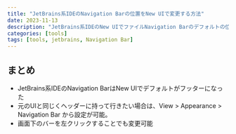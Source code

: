 ```yaml
---
title: "JetBrains系IDEのNavigation Barの位置をNew UIで変更する方法"
date: 2023-11-13
description: "JetBrains系IDEのNew UIでファイルNavigation Barのデフォルトの位置がフッターになったが、元のUIと同様ヘッダーにほしい。View > Appearance > Navigation Bar から設定が可能"
categories: [tools]
tags: [tools, jetbrains, Navigation Bar]
---
```


## まとめ
- JetBrains系IDEのNavigation BarはNew UIでデフォルトがフッターになった
- 元のUIと同じくヘッダーに持って行きたい場合は、View > Appearance > Navigation Bar から設定が可能。
- 画面下のバーを左クリックすることでも変更可能
